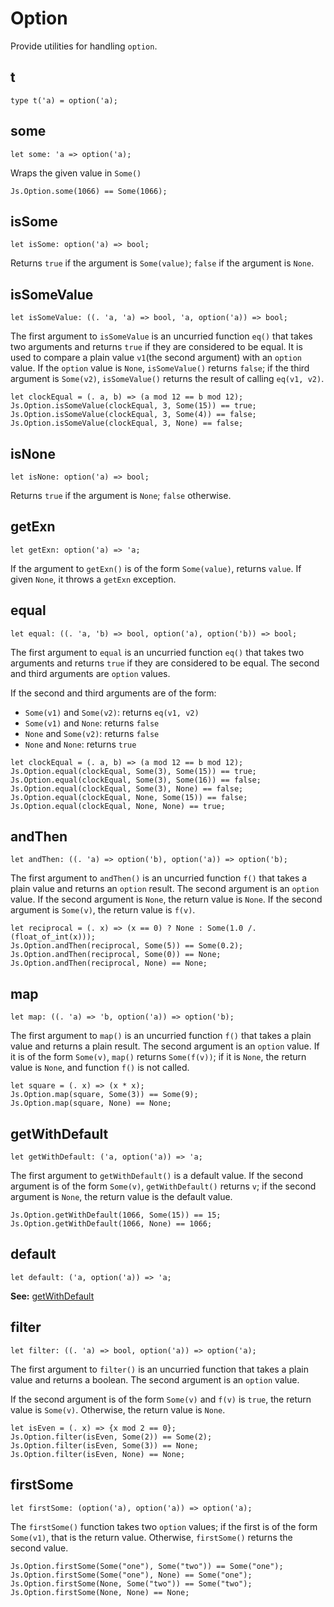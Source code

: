# Option

<Intro>

Provide utilities for handling `option`.

</Intro>

## t

```re sig
type t('a) = option('a);
```

## some

```re sig
let some: 'a => option('a);
```

Wraps the given value in `Some()`

```re example
Js.Option.some(1066) == Some(1066);
```

## isSome

```re sig
let isSome: option('a) => bool;
```

Returns `true` if the argument is `Some(value)`; `false` if the argument is `None`.

## isSomeValue

```re sig
let isSomeValue: ((. 'a, 'a) => bool, 'a, option('a)) => bool;
```

The first argument to `isSomeValue` is an uncurried function `eq()` that takes two arguments and returns `true` if they are considered to be equal. It is used to compare a plain value `v1`(the second argument) with an `option` value. If the `option` value is `None`, `isSomeValue()` returns `false`; if the third argument is `Some(v2)`, `isSomeValue()` returns the result of calling `eq(v1, v2)`.

```re example
let clockEqual = (. a, b) => (a mod 12 == b mod 12);
Js.Option.isSomeValue(clockEqual, 3, Some(15)) == true;
Js.Option.isSomeValue(clockEqual, 3, Some(4)) == false;
Js.Option.isSomeValue(clockEqual, 3, None) == false;
```

## isNone

```re sig
let isNone: option('a) => bool;
```

Returns `true` if the argument is `None`; `false` otherwise.

## getExn

```re sig
let getExn: option('a) => 'a;
```

If the argument to `getExn()` is of the form `Some(value)`, returns `value`. If given `None`, it throws a `getExn` exception.

## equal

```re sig
let equal: ((. 'a, 'b) => bool, option('a), option('b)) => bool;
```

The first argument to `equal` is an uncurried function `eq()` that takes two arguments and returns `true` if they are considered to be equal. The second and third arguments are `option` values.

If the second and third arguments are of the form:

- `Some(v1)` and `Some(v2)`: returns `eq(v1, v2)`
- `Some(v1)` and `None`: returns `false`
- `None` and `Some(v2)`: returns `false`
- `None` and `None`: returns `true`

```re example
let clockEqual = (. a, b) => (a mod 12 == b mod 12);
Js.Option.equal(clockEqual, Some(3), Some(15)) == true;
Js.Option.equal(clockEqual, Some(3), Some(16)) == false;
Js.Option.equal(clockEqual, Some(3), None) == false;
Js.Option.equal(clockEqual, None, Some(15)) == false;
Js.Option.equal(clockEqual, None, None) == true;
```

## andThen

```re sig
let andThen: ((. 'a) => option('b), option('a)) => option('b);
```

The first argument to `andThen()` is an uncurried function `f()` that takes a plain value and returns an `option` result. The second argument is an `option` value. If the second argument is `None`, the return value is `None`. If the second argument is `Some(v)`, the return value is `f(v)`.

```re example
let reciprocal = (. x) => (x == 0) ? None : Some(1.0 /. (float_of_int(x)));
Js.Option.andThen(reciprocal, Some(5)) == Some(0.2);
Js.Option.andThen(reciprocal, Some(0)) == None;
Js.Option.andThen(reciprocal, None) == None;
```

## map

```re sig
let map: ((. 'a) => 'b, option('a)) => option('b);
```

The first argument to `map()` is an uncurried function `f()` that takes a plain value and returns a plain result. The second argument is an `option` value. If it is of the form `Some(v)`, `map()` returns `Some(f(v))`; if it is `None`, the return value is `None`, and function `f()` is not called.

```re example
let square = (. x) => (x * x);
Js.Option.map(square, Some(3)) == Some(9);
Js.Option.map(square, None) == None;
```

## getWithDefault

```re sig
let getWithDefault: ('a, option('a)) => 'a;
```

The first argument to `getWithDefault()` is a default value. If the second argument is of the form `Some(v)`, `getWithDefault()` returns `v`; if the second argument is `None`, the return value is the default value.

```re example
Js.Option.getWithDefault(1066, Some(15)) == 15;
Js.Option.getWithDefault(1066, None) == 1066;
```

## default

```re sig
let default: ('a, option('a)) => 'a;
```

**See:** [getWithDefault](#getWithDefault)

## filter

```re sig
let filter: ((. 'a) => bool, option('a)) => option('a);
```

The first argument to `filter()` is an uncurried function that takes a plain value and returns a boolean. The second argument is an `option` value.

If the second argument is of the form `Some(v)` and `f(v)` is `true`,
the return value is `Some(v)`. Otherwise, the return value is `None`.

```re example
let isEven = (. x) => {x mod 2 == 0};
Js.Option.filter(isEven, Some(2)) == Some(2);
Js.Option.filter(isEven, Some(3)) == None;
Js.Option.filter(isEven, None) == None;
```

## firstSome

```re sig
let firstSome: (option('a), option('a)) => option('a);
```

The `firstSome()` function takes two `option` values; if the first is of the form `Some(v1)`, that is the return value. Otherwise, `firstSome()` returns the second value.

```re example
Js.Option.firstSome(Some("one"), Some("two")) == Some("one");
Js.Option.firstSome(Some("one"), None) == Some("one");
Js.Option.firstSome(None, Some("two")) == Some("two");
Js.Option.firstSome(None, None) == None;
```
